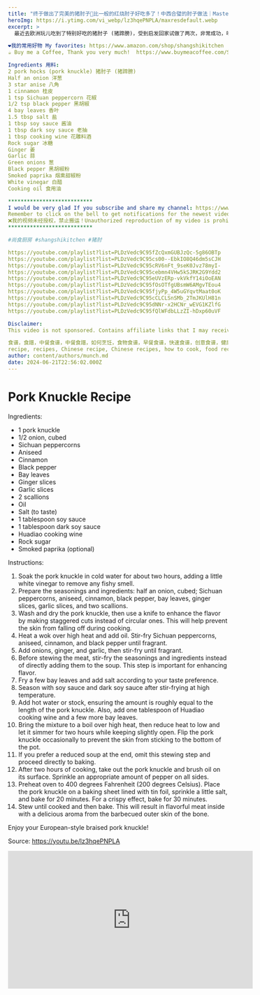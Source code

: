 ```yaml
---
title: "终于做出了完美的猪肘子💯比一般的红烧肘子好吃多了！中西合璧的肘子做法｜Mastered The Perfect Pork Hock/Pork Knuckle Recipe"
heroImg: https://i.ytimg.com/vi_webp/lz3hqePNPLA/maxresdefault.webp
excerpt: >
  最近去欧洲玩儿吃到了特别好吃的猪肘子 (猪蹄膀)，受到启发回家试做了两次，非常成功，味道比餐馆的还好吃。

❤️我的常用好物 My favorites: https://www.amazon.com/shop/shangshikitchen
☕ Buy me a Coffee, Thank you very much!  https://www.buymeacoffee.com/ShangshiKitchen

Ingredients 用料:
2 pork hocks (pork knuckle) 猪肘子 (猪蹄膀)
Half an onion 洋葱
3 star anise 八角
1 cinnamon 桂皮
1 tsp Sichuan peppercorn 花椒
1/2 tsp black pepper 黑胡椒
4 bay leaves 香叶
1.5 tbsp salt 盐
1 tbsp soy sauce 酱油
1 tbsp dark soy sauce 老抽
1 tbsp cooking wine 花雕料酒
Rock sugar 冰糖
Ginger 姜
Garlic 蒜
Green onions 葱
Black pepper 黑胡椒粉
Smoked paprika 烟熏甜椒粉
White vinegar 白醋
Cooking oil 食用油

***************************
I would be very glad If you subscribe and share my channel: https://www.youtube.com/channel/UCfeyXE_GpytPjdPe_NnEW5A
Remember to click on the bell to get notifications for the newest videos of Shangshi Kitchen!
❌我的视频未经授权，禁止搬运！Unauthorized reproduction of my video is prohibited!
***************************

#尚食厨房 #shangshikitchen #猪肘

https://youtube.com/playlist?list=PLDzVedc9C95fZcQxmGUBJzQc-5g86OBTp
https://youtube.com/playlist?list=PLDzVedc9C95cs00--EbkIO8Q46dm5sCJH
https://youtube.com/playlist?list=PLDzVedc9C95cRV6nFt_9seK0Jvz78myI-
https://youtube.com/playlist?list=PLDzVedc9C95cebmn4VHw5kSJRK2G9Ydd2
https://youtube.com/playlist?list=PLDzVedc9C95eUVzERp-vkVkfY14iOoEAN
https://youtube.com/playlist?list=PLDzVedc9C95fOsOTfgUBsmW6AMgvTEou4
https://youtube.com/playlist?list=PLDzVedc9C95fjyPp_4W5uGYqvtMaat0oK
https://youtube.com/playlist?list=PLDzVedc9C95cCLCLSnSMb_2TmJKUlH81n
https://youtube.com/playlist?list=PLDzVedc9C95dNNr-x2HCNr_wEVG1KZlfG
https://youtube.com/playlist?list=PLDzVedc9C95fQlWFdbLLzZI-hDxp60uVF

Disclaimer: 
This video is not sponsored. Contains affiliate links that I may receive a commission at no extra cost to you. Please be aware that I only promote products that I believe in and have used myself. Your support in purchasing through these links enables me to keep creating valuable content for my audience. Thank you for your support!

食谱，食譜，中餐食谱，中餐食譜，如何烹饪，食物食谱，早餐食谱，快速食谱，创意食谱，健康食谱，实用食谱，10分钟食谱，快速食谱
recipe, recipes, Chinese recipe, Chinese recipes, how to cook, food recipes, breakfast recipe, cheap recipe, quick recipes, creative recipes, healthy recipes, practical recipes, recipe in 10 minutes, quick recipes
author: content/authors/munch.md
date: 2024-06-21T22:56:02.000Z
---
```


# Pork Knuckle Recipe

Ingredients:

- 1 pork knuckle
- 1/2 onion, cubed
- Sichuan peppercorns
- Aniseed
- Cinnamon
- Black pepper
- Bay leaves
- Ginger slices
- Garlic slices
- 2 scallions
- Oil
- Salt (to taste)
- 1 tablespoon soy sauce
- 1 tablespoon dark soy sauce
- Huadiao cooking wine
- Rock sugar
- Smoked paprika (optional)

Instructions:

1. Soak the pork knuckle in cold water for about two hours, adding a little white vinegar to remove any fishy smell.
2. Prepare the seasonings and ingredients: half an onion, cubed; Sichuan peppercorns, aniseed, cinnamon, black pepper, bay leaves, ginger slices, garlic slices, and two scallions.
3. Wash and dry the pork knuckle, then use a knife to enhance the flavor by making staggered cuts instead of circular ones. This will help prevent the skin from falling off during cooking.
4. Heat a wok over high heat and add oil. Stir-fry Sichuan peppercorns, aniseed, cinnamon, and black pepper until fragrant.
5. Add onions, ginger, and garlic, then stir-fry until fragrant.
6. Before stewing the meat, stir-fry the seasonings and ingredients instead of directly adding them to the soup. This step is important for enhancing flavor.
7. Fry a few bay leaves and add salt according to your taste preference.
8. Season with soy sauce and dark soy sauce after stir-frying at high temperature.
9. Add hot water or stock, ensuring the amount is roughly equal to the length of the pork knuckle. Also, add one tablespoon of Huadiao cooking wine and a few more bay leaves.
10. Bring the mixture to a boil over high heat, then reduce heat to low and let it simmer for two hours while keeping slightly open. Flip the pork knuckle occasionally to prevent the skin from sticking to the bottom of the pot.
11. If you prefer a reduced soup at the end, omit this stewing step and proceed directly to baking.
12. After two hours of cooking, take out the pork knuckle and brush oil on its surface. Sprinkle an appropriate amount of pepper on all sides.
13. Preheat oven to 400 degrees Fahrenheit (200 degrees Celsius). Place the pork knuckle on a baking sheet lined with tin foil, sprinkle a little salt, and bake for 20 minutes. For a crispy effect, bake for 30 minutes.
14. Stew until cooked and then bake. This will result in flavorful meat inside with a delicious aroma from the barbecued outer skin of the bone.

Enjoy your European-style braised pork knuckle!

Source: https://youtu.be/lz3hqePNPLA

<iframe
  width="560"
  height="315"
  src="https://www.youtube.com/embed/lz3hqePNPLA"
  frameborder="0"
  allowfullscreen
></iframe>
